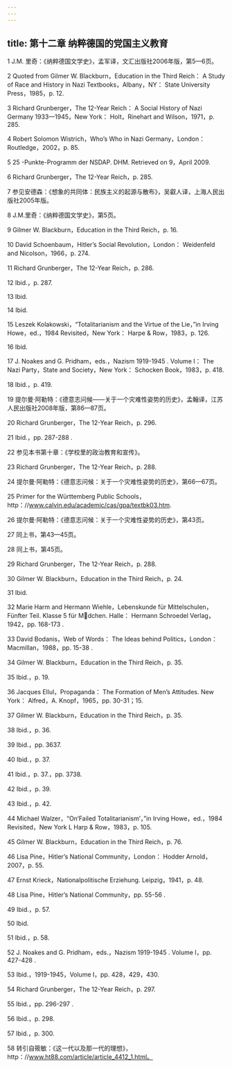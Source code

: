 ```yaml
---
---
---
```

title: 第十二章 纳粹德国的党国主义教育
---




1 J.M. 里奇：《纳粹德国文学史》，孟军译，文汇出版社2006年版，第5—6页。

2 Quoted from Gilmer W. Blackburn，Education in the Third Reich： A Study of Race and History in Nazi Textbooks，Albany，NY： State University Press，1985，p. 12.

3 Richard Grunberger，The 12-Year Reich： A Social History of Nazi Germany 1933—1945，New York： Holt，Rinehart and Wilson，1971，p. 285.

4 Robert Solomon Wistrich，Who’s Who in Nazi Germany，London： Routledge，2002，p. 85.

5 25 -Punkte-Programm der NSDAP. DHM. Retrieved on 9，April 2009.

6 Richard Grunberger，The 12-Year Reich，p. 285.

7 参见安德森：《想象的共同体：民族主义的起源与散布》，吴叡人译，上海人民出版社2005年版。

8 J.M.里奇：《纳粹德国文学史》，第5页。

9 Gilmer W. Blackburn，Education in the Third Reich，p. 16.

10 David Schoenbaum，Hitler’s Social Revolution，London： Weidenfeld and Nicolson，1966，p. 274.

11 Richard Grunberger，The 12-Year Reich，p. 286.

12 Ibid.，p. 287.

13 Ibid.

14 Ibid.

15 Leszek Kolakowski，“Totalitarianism and the Virtue of the Lie，”in Irving Howe，ed.，1984 Revisited，New York： Harpe & Row，1983，p. 126.

16 Ibid.

17 J. Noakes and G. Pridham，eds.，Nazism 1919-1945 . Volume I： The Nazi Party，State and Society，New York： Schocken Book，1983，p. 418.

18 Ibid.，p. 419.

19 提尔曼·阿勒特：《德意志问候——关于一个灾难性姿势的历史》，孟翰译，江苏人民出版社2008年版，第86—87页。

20 Richard Grunberger，The 12-Year Reich，p. 296.

21 Ibid.，pp. 287-288 .

22 参见本书第十章：《学校里的政治教育和宣传》。

23 Richard Grunberger，The 12-Year Reich，p. 288.

24 提尔曼·阿勒特：《德意志问候：关于一个灾难性姿势的历史》，第66—67页。

25 Primer for the Württemberg Public Schools，http：//www.calvin.edu/academic/cas/gpa/textbk03.htm.

26 提尔曼·阿勒特：《德意志问候：关于一个灾难性姿势的历史》，第43页。

27 同上书，第43—45页。

28 同上书，第45页。

29 Richard Grunberger，The 12-Year Reich，p. 288.

30 Gilmer W. Blackburn，Education in the Third Reich，p. 24.

31 Ibid.

32 Marie Harm and Hermann Wiehle，Lebenskunde für Mittelschulen，Fünfter Teil. Klasse 5 für Mdchen. Halle： Hermann Schroedel Verlag，1942，pp. 168-173 .

33 David Bodanis，Web of Words： The Ideas behind Politics，London： Macmillan，1988，pp. 15-38 .

34 Gilmer W. Blackburn，Education in the Third Reich，p. 35.

35 Ibid.，p. 19.

36 Jacques Ellul，Propaganda： The Formation of Men’s Attitudes. New York： Alfred，A. Knopf，1965，pp. 30-31；15.

37 Gilmer W. Blackburn，Education in the Third Reich，p. 35.

38 Ibid.，p. 36.

39 Ibid.，pp. 3637.

40 Ibid.，p. 37.

41 Ibid.，p. 37.，pp. 3738.

42 Ibid.，p. 39.

43 Ibid.，p. 42.

44 Michael Walzer，“On‘Failed Totalitarianism’，”in Irving Howe，ed.，1984 Revisited，New York L Harp & Row，1983，p. 105.

45 Gilmer W. Blackburn，Education in the Third Reich，p. 76.

46 Lisa Pine，Hitler’s National Community，London： Hodder Arnold，2007，p. 55.

47 Ernst Krieck，Nationalpolitische Erziehung. Leipzig，1941，p. 48.

48 Lisa Pine，Hitler’s National Community，pp. 55-56 .

49 Ibid.，p. 57.

50 Ibid.

51 Ibid.，p. 58.

52 J. Noakes and G. Pridham，eds.，Nazism 1919-1945 . Volume I，pp. 427-428 .

53 Ibid.，1919-1945，Volume I，pp. 428，429，430.

54 Richard Grunberger，The 12-Year Reich，p. 297.

55 Ibid.，pp. 296-297 .

56 Ibid.，p. 298.

57 Ibid.，p. 300.

58 转引自筱敏：《这一代以及那一代的理想》，http：//www.ht88.com/article/article_4412_1.html。